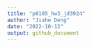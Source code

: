 ```yaml
---
title: "p8105_hw3_jd3924"
author: "Jiahe Deng"
date: "2022-10-12"
output: github_document
---
```



